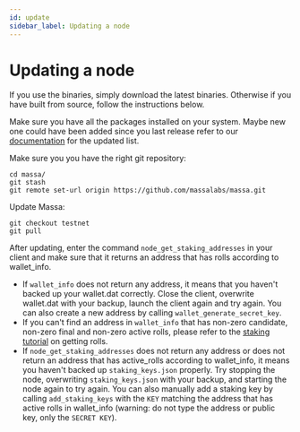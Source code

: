 ```yaml
---
id: update
sidebar_label: Updating a node
---
```


# Updating a node

If you use the binaries, simply download the latest binaries. Otherwise if you have built from source, follow the
instructions below.

Make sure you have all the packages installed on your system. Maybe new one could have been added since you last release
refer to our [documentation](./install#from-source-code-advanced-installation) for the updated list.

Make sure you you have the right git repository:

```shell
cd massa/
git stash
git remote set-url origin https://github.com/massalabs/massa.git
```

Update Massa:

```shell
git checkout testnet
git pull
```

After updating, enter the command `node_get_staking_addresses` in your client and make sure that it returns an address
that has rolls according to wallet_info.

- If `wallet_info` does not return any address, it means that you haven't backed up your wallet.dat correctly. Close the
client, overwrite wallet.dat with your backup, launch the client again and try again. You can also create a new address
by calling `wallet_generate_secret_key`.
- If you can't find an address in `wallet_info` that has non-zero candidate, non-zero final and non-zero active rolls,
please refer to the [staking tutorial](./stake) on getting rolls.
- If `node_get_staking_addresses` does not return any address or does not return an address that has active_rolls
according to wallet_info, it means you haven't backed up `staking_keys.json` properly. Try stopping the node,
overwriting `staking_keys.json` with your backup, and starting the node again to try again. You can also manually add a
staking key by calling `add_staking_keys` with the `KEY` matching the address that has active rolls in wallet_info
(warning: do not type the address or public key, only the `SECRET KEY`).